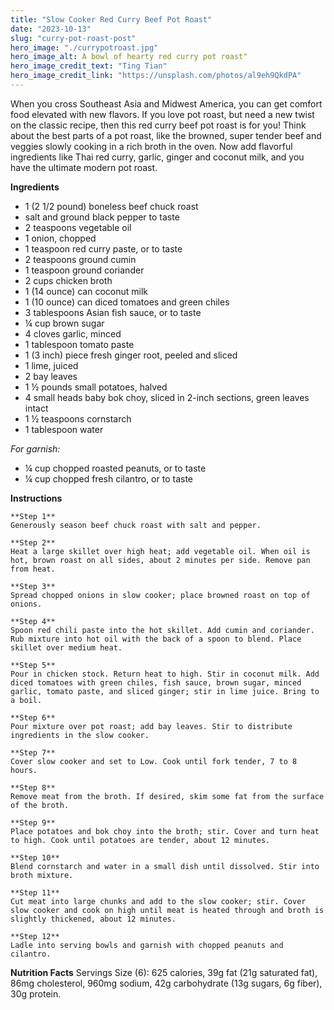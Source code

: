 ```yaml
---
title: "Slow Cooker Red Curry Beef Pot Roast"
date: "2023-10-13"
slug: "curry-pot-roast-post"
hero_image: "./currypotroast.jpg"
hero_image_alt: A bowl of hearty red curry pot roast"
hero_image_credit_text: "Ting Tian"
hero_image_credit_link: "https://unsplash.com/photos/al9eh9QkdPA"
---
```


When you cross Southeast Asia and Midwest America, you can get comfort food elevated with new flavors. If you love pot roast, but need a new twist on the classic recipe, then this red curry beef pot roast is for you! Think about the best parts of a pot roast, like the browned, super tender beef and veggies slowly cooking in a rich broth in the oven. Now add flavorful ingredients like Thai red curry, garlic, ginger and coconut milk, and you have the ultimate modern pot roast.

**Ingredients**

- 1 (2 1/2 pound) boneless beef chuck roast
- salt and ground black pepper to taste
- 2 teaspoons vegetable oil
- 1 onion, chopped
- 1 teaspoon red curry paste, or to taste
- 2 teaspoons ground cumin
- 1 teaspoon ground coriander
- 2 cups chicken broth
- 1 (14 ounce) can coconut milk
- 1 (10 ounce) can diced tomatoes and green chiles
- 3 tablespoons Asian fish sauce, or to taste
- ¼ cup brown sugar
- 4 cloves garlic, minced
- 1 tablespoon tomato paste
- 1 (3 inch) piece fresh ginger root, peeled and sliced
- 1 lime, juiced
- 2 bay leaves
- 1 ½ pounds small potatoes, halved
- 4 small heads baby bok choy, sliced in 2-inch sections, green leaves intact
- 1 ½ teaspoons cornstarch
- 1 tablespoon water

_For garnish:_

- ¼ cup chopped roasted peanuts, or to taste
- ¼ cup chopped fresh cilantro, or to taste

**Instructions**

    **Step 1**
    Generously season beef chuck roast with salt and pepper.

    **Step 2**
    Heat a large skillet over high heat; add vegetable oil. When oil is hot, brown roast on all sides, about 2 minutes per side. Remove pan from heat.

    **Step 3**
    Spread chopped onions in slow cooker; place browned roast on top of onions.

    **Step 4**
    Spoon red chili paste into the hot skillet. Add cumin and coriander. Rub mixture into hot oil with the back of a spoon to blend. Place skillet over medium heat.

    **Step 5**
    Pour in chicken stock. Return heat to high. Stir in coconut milk. Add diced tomatoes with green chiles, fish sauce, brown sugar, minced garlic, tomato paste, and sliced ginger; stir in lime juice. Bring to a boil.

    **Step 6**
    Pour mixture over pot roast; add bay leaves. Stir to distribute ingredients in the slow cooker.

    **Step 7**
    Cover slow cooker and set to Low. Cook until fork tender, 7 to 8 hours.

    **Step 8**
    Remove meat from the broth. If desired, skim some fat from the surface of the broth.

    **Step 9**
    Place potatoes and bok choy into the broth; stir. Cover and turn heat to high. Cook until potatoes are tender, about 12 minutes.

    **Step 10**
    Blend cornstarch and water in a small dish until dissolved. Stir into broth mixture.

    **Step 11**
    Cut meat into large chunks and add to the slow cooker; stir. Cover slow cooker and cook on high until meat is heated through and broth is slightly thickened, about 12 minutes.

    **Step 12**
    Ladle into serving bowls and garnish with chopped peanuts and cilantro.

**Nutrition Facts**
Servings Size (6): 625 calories, 39g fat (21g saturated fat), 86mg cholesterol, 960mg sodium, 42g carbohydrate (13g sugars, 6g fiber), 30g protein.
